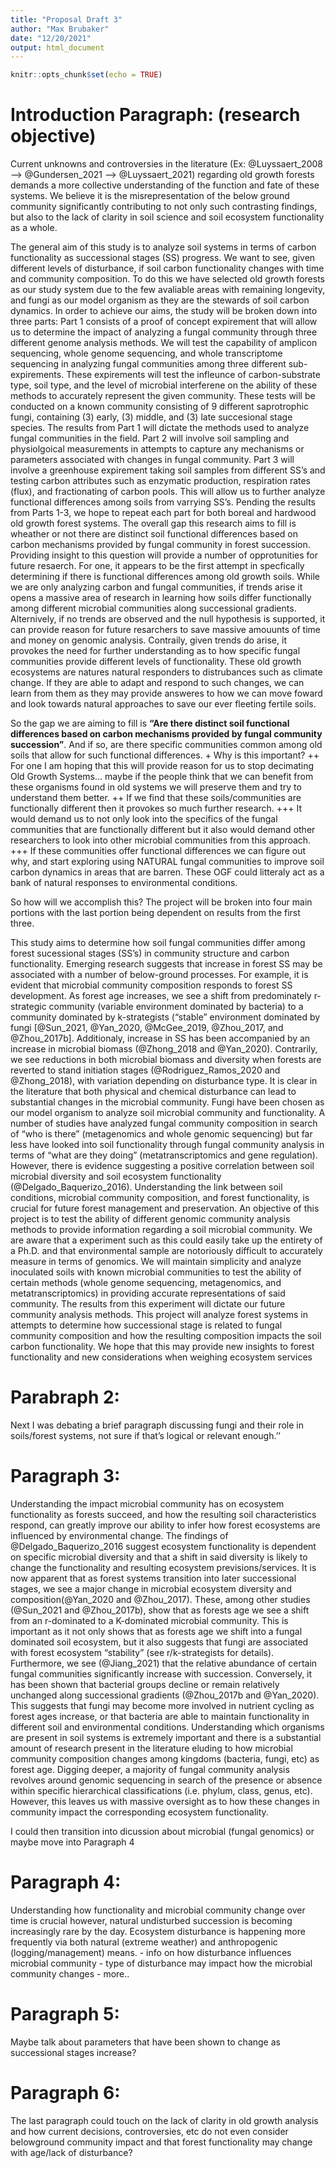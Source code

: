 ```yaml
---
title: "Proposal Draft 3"
author: "Max Brubaker"
date: "12/20/2021"
output: html_document
---
```


```r
knitr::opts_chunk$set(echo = TRUE)
```
# Introduction Paragraph: (research objective)


Current unknowns and controversies in the literature (Ex: @Luyssaert_2008 --> @Gundersen_2021 --> @Luyssaert_2021) regarding old growth forests demands a more collective understanding of the function and fate of these systems. We believe it is the misrepresentation of the below ground community significantly contributing to not only such contrasting findings, but also to the lack of clarity in soil science and soil ecosystem functionality as a whole. 

The general aim of this study is to analyze soil systems in terms of carbon functionality as successional stages (SS) progress. We want to see, given different levels of disturbance, if soil carbon functionality changes with time and community composition. To do this we have selected old growth forests as our study system due to the few avaliable areas with remaining longevity, and fungi as our model organism as they are the stewards of soil carbon dynamics. In order to achieve our aims, the study will be broken down into three parts: Part 1 consists of a proof of concept expirement that will allow us to determine the impact of analyzing a fungal community through three different genome analysis methods. We will test the capability of amplicon sequencing, whole genome sequencing, and whole transcriptome sequencing in analyzing fungal communities among three different sub-expirements. These expirements will test the infleunce of carbon-substrate type, soil type, and the level of microbial interferene on the ability of these methods to accurately represent the given community. These tests will be conducted on a known community consisting of 9 different saprotrophic fungi, containing (3) early, (3) middle, and (3) late succesional stage species. The results from Part 1 will dictate the methods used to analyze fungal communities in the field. Part 2 will involve soil sampling and physiolgoical measurements in attempts to capture any mechanisms or parameters associated with changes in fungal community. Part 3 will involve a greenhouse expirement taking soil samples from different SS's and testing
carbon attributes such as enzymatic production, respiration rates (flux), and fractionating of carbon pools. This will allow us to further analyze functional differences among soils from varrying SS's. Pending the results from Parts 1-3, we hope to repeat each part for both boreal and hardwood old growth forest systems. The overall gap this research aims to fill is wheather or not there are distinct soil functional differences based on carbon mechanisms provided by fungal community in forest succession. Providing insight to this question will provide a number of opprotunities for future resaerch. For one, it appears to be the first attempt in specfically determining if there is functional differences among old growth soils. While we are only analyzing carbon and fungal communities, if trends arise it opens a massive area of research in learning how soils differ functionally among different microbial communities along successional gradients. Alternively, if no trends are observed and the null hypothesis is supported, it can provide reason for future resarchers to save massive amouunts of time and money on genomic analysis. Contraily, given trends do arise, it provokes the need for further understanding as to how specific fungal communities provide different levels of functionality. These old growth ecosystems are natures natural responders to distrubances such as climate change. If they are able to adapt and respond to such changes, we can learn from them as they may provide answeres to how we can move foward and look towards natural approaches to save our ever fleeting fertile soils.




So the gap we are aiming to fill is __"Are there distinct soil functional differences based on carbon mechanisms provided by fungal community succession"__. And if so, are there specific communities common among old soils that allow for such functional differences.
  + Why is this important? 
    ++ For one I am hoping that this will provide reason for us to stop decimating Old Growth Systems... maybe if the people think that we can benefit from these organisms found in old systems we will preserve them and try to understand them better. 
    ++ If we find that these soils/communities are functionally different then it provokes so much further research.
        +++ It would demand us to not only look into the specifics of the fungal communities that are functionally different but it also would demand other researchers to look into other microbial communities from this approach.
        +++ If these communities offer functional differences we can figure out why, and start exploring using NATURAL fungal communities to improve soil carbon dynamics in areas that are barren. These OGF could litteraly act as a bank of natural responses to environmental conditions. 
        
        
So how will we accomplish this? The project will be broken into four main portions with the last portion being dependent on results from the first three.









This study aims to determine how soil fungal communities differ among forest sucessional stages (SS’s) in community structure and carbon functionality. Emerging research suggests that increase in forest SS may be associated with a number of below-ground processes. For example, it is evident that microbial community composition responds to forest SS development. As forest age increases, we see a shift from predominately r-strategic community (variable environment dominated by bacteria) to a community dominated by k-strategists (“stable” environment dominated by fungi [@Sun_2021, @Yan_2020, @McGee_2019, @Zhou_2017, and @Zhou_2017b]. Additionaly, increase in SS has been accompanied by an increase in microbial biomass (@Zhong_2018 and @Yan_2020). Contrarily, we see reductions in both microbial biomass and diversity when forests are reverted to stand initiation stages (@Rodriguez_Ramos_2020 and @Zhong_2018), with variation depending on disturbance type. It is clear in the literature that both physical and chemical disturbance can lead to substantial changes in the microbial community. Fungi have been chosen as our model organism to analyze soil microbial community and functionality. A number of studies have analyzed fungal community composition in search of “who is there” (metagenomics and whole genomic sequencing) but far less have looked into soil functionality through fungal community analysis in terms of “what are they doing” (metatranscriptomics and gene regulation). However, there is evidence suggesting a positive correlation between soil microbial diversity and soil ecosystem functionality (@Delgado_Baquerizo_2016). Understanding the link between soil conditions, microbial community composition, and forest functionality, is crucial for future forest management and preservation. An objective of this project is to test the ability of different genomic community analysis methods to provide information regarding a soil microbial community. We are aware that a experiment such as this could easily take up the entirety of a Ph.D. and that environmental sample are notoriously difficult to accurately measure in terms of genomics. We will maintain simplicity and analyze inoculated soils with known microbial communities to test the ability of certain methods (whole genome sequencing, metagenomics, and metatranscriptomics) in providing accurate representations of said community. The results from this experiment will dictate our future community analysis methods. This project will analyze forest systems in attempts to determine how successional stage is related to fungal community composition and how the resulting composition impacts the soil carbon functionality. We hope that this may provide new insights to forest functionality and new considerations when weighing ecosystem services






















# Parabraph 2: 

Next I was debating a brief paragraph discussing fungi and their role in soils/forest systems, not sure if that’s logical or relevant enough.''






# Paragraph 3: 

Understanding the impact microbial community has on ecosystem functionality as forests succeed, and how the resulting soil characteristics respond, can greatly improve our ability to infer how forest ecosystems are influenced by environmental change. The findings of @Delgado_Baquerizo_2016 suggest ecosystem functionality is dependent on specific microbial diversity and that a shift in said diversity is likely to change the functionality and resulting ecosystem previsions/services. It is now apparent that as forest systems transition into later successional stages, we see a major change in microbial ecosystem diversity and composition(@Yan_2020 and @Zhou_2017). These, among other studies (@Sun_2021 and @Zhou_2017b), show that as forests age we see a shift from an r-dominated to a K-dominated microbial community. This is important as it not only shows that as forests age we shift into a fungal dominated soil ecosystem, but it also suggests that fungi are associated with forest ecosystem “stability” (see r/k-strategists for details). Furthermore, we see (@Jiang_2021) that the relative abundance of certain fungal communities significantly increase with succession. Conversely, it has been shown that bacterial groups decline or remain relatively unchanged along successional gradients (@Zhou_2017b and @Yan_2020). This suggests that fungi may become more involved in nutrient cycling as forest ages increase, or that bacteria are able to maintain functionality in different soil and environmental conditions. Understanding which organisms are present in soil systems is extremely important and there is a substantial amount of research present in the literature eluding to how microbial community composition changes among kingdoms (bacteria, fungi, etc) as forest age. Digging deeper, a majority of fungal community analysis revolves around genomic sequencing in search of the presence or absence within specific hierarchical classifications (i.e. phylum, class, genus, etc). However, this leaves us with massive oversight as to how these changes in community impact the corresponding ecosystem functionality.

I could then transition into dicussion about microbial (fungal genomics) or maybe move into Paragraph 4


# Paragraph 4:

Understanding how functionality and microbial community change over time is crucial however, natural undisturbed succession is becoming increasingly rare by the day. Ecosystem disturbance is happening more frequently via both natural (extreme weather) and anthropogenic (logging/management) means. 
-	info on how disturbance influences microbial community
-	type of disturbance may impact how the microbial community changes 
-	more..

    
# Paragraph 5: 

Maybe talk about parameters that have been shown to change as successional stages increase?


# Paragraph 6:

The last paragraph could touch on the lack of clarity in old growth analysis and how current decisions, controversies, etc do not even consider belowground community impact and that forest functionality may change with age/lack of disturbance?













